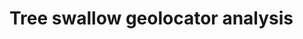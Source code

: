 <!--
%\VignetteEngine{knitr}
%\VignetteIndexEntry{Tree swallow analysis}
%\VignetteDepends{FLightR}
-->
# Tree swallow geolocator analysis
